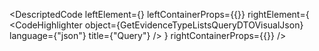 
<DescriptedCode
  leftElement={<GetEvidenceTypeListsQueryDTODesc />}
  leftContainerProps={{}}
  rightElement={
    <CodeHighlighter
      object={GetEvidenceTypeListsQueryDTOVisualJson}
      language={"json"}
      title={"Query"}
    />
  }
  rightContainerProps={{}}
/>
